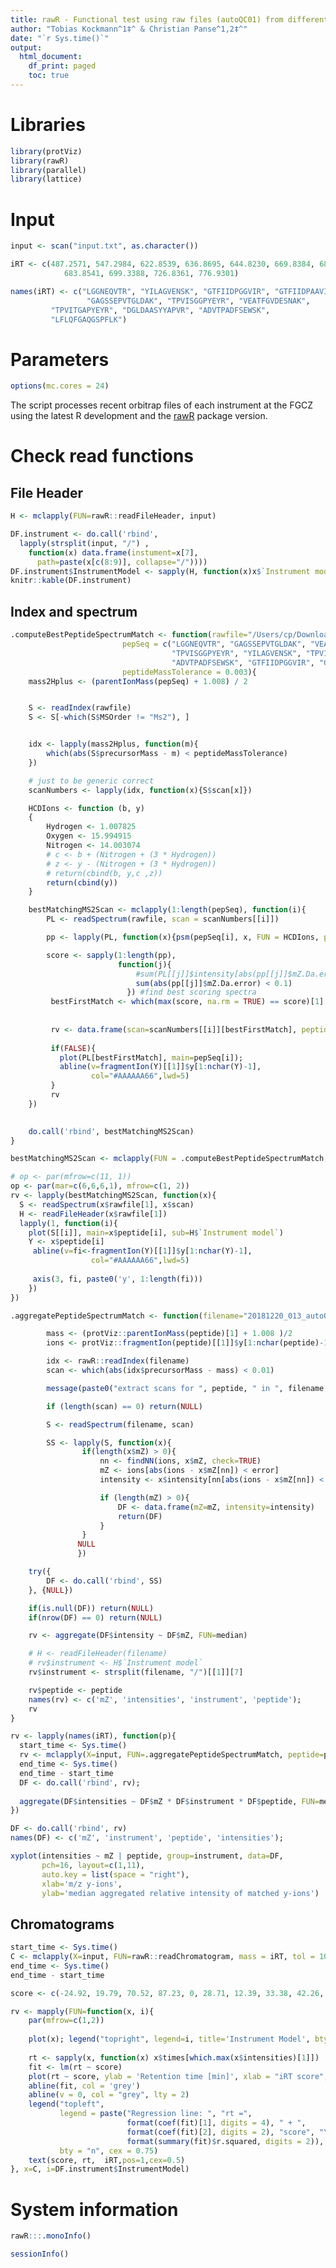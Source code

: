 ```yaml
---
title: rawR - Functional test using raw files (autoQC01) from different LC-MS systems
author: "Tobias Kockmann^1‡^ & Christian Panse^1,2‡^"
date: "`r Sys.time()`"
output:
  html_document:
    df_print: paged
    toc: true
---
```



# Libraries

```r
library(protViz)
library(rawR)
library(parallel)
library(lattice)
```

# Input 

```r
input <- scan("input.txt", as.character())
```



```r
iRT <- c(487.2571, 547.2984, 622.8539, 636.8695, 644.8230, 669.8384, 683.8282,
            683.8541, 699.3388, 726.8361, 776.9301)

names(iRT) <- c("LGGNEQVTR", "YILAGVENSK", "GTFIIDPGGVIR", "GTFIIDPAAVIR",
                 "GAGSSEPVTGLDAK", "TPVISGGPYEYR", "VEATFGVDESNAK",
		 "TPVITGAPYEYR", "DGLDAASYYAPVR", "ADVTPADFSEWSK",
		 "LFLQFGAQGSPFLK")
```



# Parameters

```r
options(mc.cores = 24)
```

The script processes recent orbitrap files of each instrument at the FGCZ using the latest R development and the [rawR](https://github.com/fgcz/rawR) package version.


# Check read functions

## File Header 

```r
H <- mclapply(FUN=rawR::readFileHeader, input)
```

```r
DF.instrument <- do.call('rbind',
  lapply(strsplit(input, "/") ,
    function(x) data.frame(instument=x[7],
      path=paste(x[c(8:9)], collapse="/"))))
DF.instrument$InstrumentModel <- sapply(H, function(x)x$`Instrument model`)
knitr::kable(DF.instrument)
```

## Index and spectrum

```r
.computeBestPeptideSpectrumMatch <- function(rawfile="/Users/cp/Downloads/20180220_14_autoQC01.raw",
                         pepSeq = c("LGGNEQVTR", "GAGSSEPVTGLDAK", "VEATFGVDESNAK",
                                    "TPVISGGPYEYR", "YILAGVENSK", "TPVITGAPYEYR", "DGLDAASYYAPVR",
                                    "ADVTPADFSEWSK", "GTFIIDPGGVIR", "GTFIIDPAAVIR", "LFLQFGAQGSPFLK"),
                         peptideMassTolerance = 0.003){
    mass2Hplus <- (parentIonMass(pepSeq) + 1.008) / 2


    S <- readIndex(rawfile)
    S <- S[-which(S$MSOrder != "Ms2"), ]


    idx <- lapply(mass2Hplus, function(m){
        which(abs(S$precursorMass - m) < peptideMassTolerance)
    })

    # just to be generic correct
    scanNumbers <- lapply(idx, function(x){S$scan[x]})

    HCDIons <- function (b, y)
    {
        Hydrogen <- 1.007825
        Oxygen <- 15.994915
        Nitrogen <- 14.003074
        # c <- b + (Nitrogen + (3 * Hydrogen))
        # z <- y - (Nitrogen + (3 * Hydrogen))
        # return(cbind(b, y,c ,z))
        return(cbind(y))
    }

    bestMatchingMS2Scan <- mclapply(1:length(pepSeq), function(i){
        PL <- readSpectrum(rawfile, scan = scanNumbers[[i]])

        pp <- lapply(PL, function(x){psm(pepSeq[i], x, FUN = HCDIons, plot = FALSE)})

        score <- sapply(1:length(pp),
                        function(j){
                            #sum(PL[[j]]$intensity[abs(pp[[j]]$mZ.Da.error) < 0.1])
                            sum(abs(pp[[j]]$mZ.Da.error) < 0.1)
                          }) #find best scoring spectra
         bestFirstMatch <- which(max(score, na.rm = TRUE) == score)[1]
         
         
         rv <- data.frame(scan=scanNumbers[[i]][bestFirstMatch], peptide=pepSeq[i], rawfile=rawfile)
         
         if(FALSE){
           plot(PL[bestFirstMatch], main=pepSeq[i]);
           abline(v=fragmentIon(Y)[[1]]$y[1:nchar(Y)-1],
                  col="#AAAAAA66",lwd=5)
         }
         rv
    })

   
    do.call('rbind', bestMatchingMS2Scan)
}

```

```r
bestMatchingMS2Scan <- mclapply(FUN = .computeBestPeptideSpectrumMatch, input, pepSeq=names(iRT)[1])
```



```r
# op <- par(mfrow=c(11, 1))
op <- par(mar=c(6,6,6,1), mfrow=c(1, 2))
rv <- lapply(bestMatchingMS2Scan, function(x){
  S <- readSpectrum(x$rawfile[1], x$scan)
  H <- readFileHeader(x$rawfile[1])
  lapply(1, function(i){
    plot(S[[i]], main=x$peptide[i], sub=H$`Instrument model`)
    Y <- x$peptide[i]
     abline(v=fi<-fragmentIon(Y)[[1]]$y[1:nchar(Y)-1],
                  col="#AAAAAA66",lwd=5)
     
     axis(3, fi, paste0('y', 1:length(fi)))
    })
})
```

```r
.aggregatePeptideSpectrumMatch <- function(filename="20181220_013_autoQC01.raw", peptide="LGGNEQVTR", error = 0.1){

        mass <- (protViz::parentIonMass(peptide)[1] + 1.008 )/2
        ions <- protViz::fragmentIon(peptide)[[1]]$y[1:nchar(peptide)-1]

        idx <- rawR::readIndex(filename)
        scan <- which(abs(idx$precursorMass - mass) < 0.01)

        message(paste0("extract scans for ", peptide, " in ", filename, " reading ", length(scan), " spectra ..."))

        if (length(scan) == 0) return(NULL)

        S <- readSpectrum(filename, scan)

        SS <- lapply(S, function(x){
                if(length(x$mZ) > 0){
                    nn <- findNN(ions, x$mZ, check=TRUE)
                    mZ <- ions[abs(ions - x$mZ[nn]) < error]
                    intensity <- x$intensity[nn[abs(ions - x$mZ[nn]) < error]] / max(x$intensity)

                    if (length(mZ) > 0){
                        DF <- data.frame(mZ=mZ, intensity=intensity)
                        return(DF)
                    }
                }
               NULL
               })

    try({
        DF <- do.call('rbind', SS)
    }, {NULL})

    if(is.null(DF)) return(NULL)
    if(nrow(DF) == 0) return(NULL)

    rv <- aggregate(DF$intensity ~ DF$mZ, FUN=median)

    # H <- readFileHeader(filename)
    # rv$instrument <- H$`Instrument model`
    rv$instrument <- strsplit(filename, "/")[[1]][7]

    rv$peptide <- peptide
    names(rv) <- c('mZ', 'intensities', 'instrument', 'peptide');
    rv
}

```

```r
rv <- lapply(names(iRT), function(p){
  start_time <- Sys.time()
  rv <- mclapply(X=input, FUN=.aggregatePeptideSpectrumMatch, peptide=p);
  end_time <- Sys.time()
  end_time - start_time
  DF <- do.call('rbind', rv);
  
  aggregate(DF$intensities ~ DF$mZ * DF$instrument * DF$peptide, FUN=median);
})

DF <- do.call('rbind', rv)
names(DF) <- c('mZ', 'instrument', 'peptide', 'intensities');
```

```r
xyplot(intensities ~ mZ | peptide, group=instrument, data=DF,
       pch=16, layout=c(1,11), 
       auto.key = list(space = "right"),
       xlab='m/z y-ions',
       ylab='median aggregated relative intensity of matched y-ions')
```

## Chromatograms
```r
start_time <- Sys.time()
C <- mclapply(X=input, FUN=rawR::readChromatogram, mass = iRT, tol = 10, type = "xic", filter = "ms")
end_time <- Sys.time()
end_time - start_time
```

```r
score <- c(-24.92, 19.79, 70.52, 87.23, 0, 28.71, 12.39, 33.38, 42.26, 54.62, 100)

rv <- mapply(FUN=function(x, i){
    par(mfrow=c(1,2))
    
    plot(x); legend("topright", legend=i, title='Instrument Model', bty = "n", cex=0.75)
    
    rt <- sapply(x, function(x) x$times[which.max(x$intensities)[1]])
    fit <- lm(rt ~ score)
    plot(rt ~ score, ylab = 'Retention time [min]', xlab = "iRT score", pch=16,frame.plot = FALSE)
    abline(fit, col = 'grey')
    abline(v = 0, col = "grey", lty = 2)
    legend("topleft",
           legend = paste("Regression line: ", "rt =",
                          format(coef(fit)[1], digits = 4), " + ",
                          format(coef(fit)[2], digits = 2), "score", "\nR2: ",
                          format(summary(fit)$r.squared, digits = 2)),
           bty = "n", cex = 0.75)
    text(score, rt,  iRT,pos=1,cex=0.5)
}, x=C, i=DF.instrument$InstrumentModel)
```


# System information

```r
rawR:::.monoInfo()
```

```r
sessionInfo()
```
